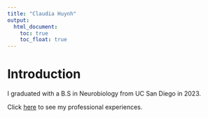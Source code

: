 ```yaml
---
title: "Claudia Huynh"
output: 
  html_document:
    toc: true
    toc_float: true
---
```


# Introduction  

I graduated with a B.S in Neurobiology from UC San Diego in 2023. 


Click [here](about.html) to see my professional experiences.

